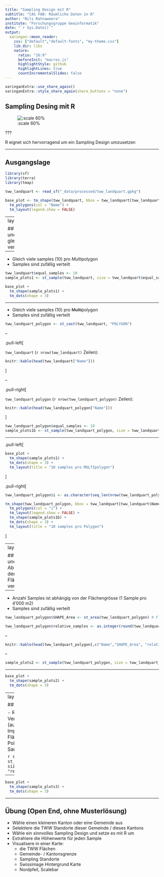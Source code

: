 ```yaml
---
title: "Sampling Design mit R"
subtitle: "CAS FAB: Räumliche Daten in R"
author: "Nils Ratnaweera"
institute: "Forschungsgruppe Geoinformatik"
date: "`r Sys.Date()`"
output:
  xaringan::moon_reader:
    css: ["default","default-fonts", "my-theme.css"]
    lib_dir: libs
    nature:
      ratio: "16:9"
      beforeInit: "macros.js"
      highlightStyle: github
      highlightLines: true
      countIncrementalSlides: false
---
```

```r
xaringanExtra::use_share_again()
xaringanExtra::style_share_again(share_buttons = "none")
```


## Sampling Desing mit R

![:scale 60%](images/sampling-design-folie.png)

???

R eignet sich hervorragend um ein Sampling Design umzusetzen

---

## Ausgangslage


```r
library(sf)
library(terra)
library(tmap)

tww_landquart <- read_sf("_data/processed/tww_landquart.gpkg")
```


```r
base_plot <- tm_shape(tww_landquart, bbox = tww_landquart[tww_landquart$Name %in% c("Prafieb","Frättis", "Jerätsch"),]) + 
  tm_polygons(col = "Name") + 
  tm_layout(legend.show = FALSE)
```

---
layout: true


## Zufällig und gleichmässig verteilt

---


- Gleich viele samples (10) pro *Multi*polygon
- Samples sind zufällig verteilt

```r
tww_landquart$equal_samples <- 10
sample_plots1 <- st_sample(tww_landquart, size = tww_landquart$equal_samples)
```


```r
base_plot +
  tm_shape(sample_plots1) +
  tm_dots(shape = 3)
```

---



- Gleich viele samples (10) pro ~~Multi~~polygon
- Samples sind zufällig verteilt


```r
tww_landquart_polygon <- st_cast(tww_landquart, "POLYGON")
```

--

.pull-left[

`tww_landquart` (`r nrow(tww_landquart)` Zeilen):

```r
knitr::kable(head(tww_landquart["Name"]))
```
]

--

.pull-right[

`tww_landquart_polygon` (`r nrow(tww_landquart_polygon)` Zeilen):

```r
knitr::kable(head(tww_landquart_polygon["Name"]))
```
]


```r
tww_landquart_polygon$equal_samples <- 10
sample_plots1b <- st_sample(tww_landquart_polygon, size = tww_landquart_polygon$equal_samples)
```


---

.pull-left[
```r
base_plot +
  tm_shape(sample_plots1) +
  tm_dots(shape = 3) +
  tm_layout(title = "10 samples pro MULTIpolygon")
```
]


.pull-right[
```r

tww_landquart_polygon$i <- as.character(seq_len(nrow(tww_landquart_polygon)))

tm_shape(tww_landquart_polygon, bbox = tww_landquart[tww_landquart$Name %in% c("Prafieb","Frättis", "Jerätsch"),]) + 
  tm_polygons(col = "i") + 
  tm_layout(legend.show = FALSE) +
  tm_shape(sample_plots1b) +
  tm_dots(shape = 3) +
  tm_layout(title = "10 samples pro Polygon")

```
]

---
layout: true

## Zufällig und in Abhängigkeit der Flächengrösse verteilt

---

- Anzahl Samples ist abhängig von der Flächengrösse (1 Sample pro 4'000 m2)
- Samples sind zufällig verteilt

```r

tww_landquart_polygon$SHAPE_Area <- st_area(tww_landquart_polygon) # Flächengrösse muss aktualisiert werden!

tww_landquart_polygon$relative_samples <- as.integer(round(tww_landquart_polygon$SHAPE_Area/4000))
```

--

```r
knitr::kable(head(tww_landquart_polygon[,c("Name","SHAPE_Area", "relative_samples")]))
```

--


```r
sample_plots2 <- st_sample(tww_landquart_polygon, size = tww_landquart_polygon$relative_samples)
```

---

```r
base_plot +
  tm_shape(sample_plots2) +
  tm_dots(shape = 3)
```

---
layout: false

## Gleichmässig verteilt

- Regelmässige Verteilung der Samples (auf einem "Raster")
- Implizit abhängig von der Flächengrösse (grosse Polygone erhalten mehr Samples)

```r
sample_plots3 <- st_sample(tww_landquart, size = 200, type = "regular")
```

--

```r
base_plot +
  tm_shape(sample_plots3) +
  tm_dots(shape = 3)
```

---

## Übung (Open End, ohne Musterlösung)

- Wähle einen kleineren Kanton oder eine Gemeinde aus
- Selektiere die TWW Standorte dieser Gemeinde / dieses Kantons
- Wähle ein sinnvolles Sampling Design und setze es mit R um
- Extrahiere die Höhenwerte für jeden Sample
- Visualisere in einer Karte:
  - die TWW Flächen
  - Gemeinde- / Kantonsgrenze
  - Sampling Standorte
  - Swissimage Hintergrund Karte
  - Nordpfeil, Scalebar



